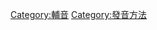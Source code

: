 {{Portal|語言學}}
{{Commonscat|Trill consonants}}
{{Catmain}}

[[Category:輔音|Category:輔音]]
[[Category:發音方法|Category:發音方法]]